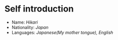 # Self introduction

- Name: _Hikari_
- Nationality: _Japan_
- Languages: _Japanese(My mother tongue), English_
